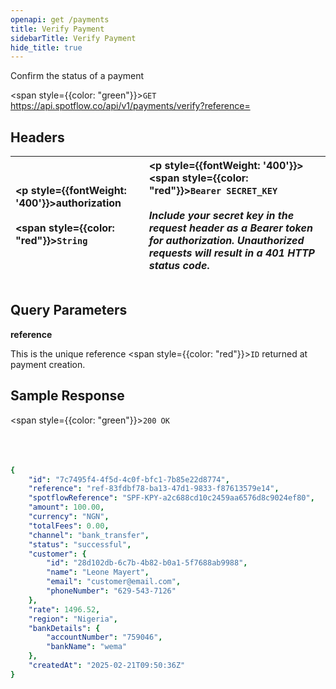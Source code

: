 ```yaml
---
openapi: get /payments
title: Verify Payment
sidebarTitle: Verify Payment
hide_title: true
---
```


Confirm the status of a payment

<span style={{color: "green"}}>`GET`</span> https://api.spotflow.co/api/v1/payments/verify?reference=

## Headers

| <p style={{fontWeight: '400'}}>authorization <br></br> <span style={{color: "red"}}>`String`</span></p> | <p style={{fontWeight: '400'}}><span style={{color: "red"}}>`Bearer SECRET_KEY`</span> <br></br> *Include your secret key in the request header as a Bearer token for authorization. Unauthorized requests will result in a 401 HTTP status code*.</p> |
|:----------|:-----------|

## Query Parameters

**reference**

This is the unique reference <span style={{color: "red"}}>`ID`</span> returned at payment creation.

## Sample Response

<span style={{color: "green"}}>`200 OK`</span>
<br></br>
<br></br>

```yaml
{
    "id": "7c7495f4-4f5d-4c0f-bfc1-7b85e22d8774",
    "reference": "ref-83fdbf78-ba13-47d1-9833-f87613579e14",
    "spotflowReference": "SPF-KPY-a2c688cd10c2459aa6576d8c9024ef80",
    "amount": 100.00,
    "currency": "NGN",
    "totalFees": 0.00,
    "channel": "bank_transfer",
    "status": "successful",
    "customer": {
        "id": "28d102db-6c7b-4b82-b0a1-5f7688ab9988",
        "name": "Leone Mayert",
        "email": "customer@email.com",
        "phoneNumber": "629-543-7126"
    },
    "rate": 1496.52,
    "region": "Nigeria",
    "bankDetails": {
        "accountNumber": "759046",
        "bankName": "wema"
    },
    "createdAt": "2025-02-21T09:50:36Z"
}
```